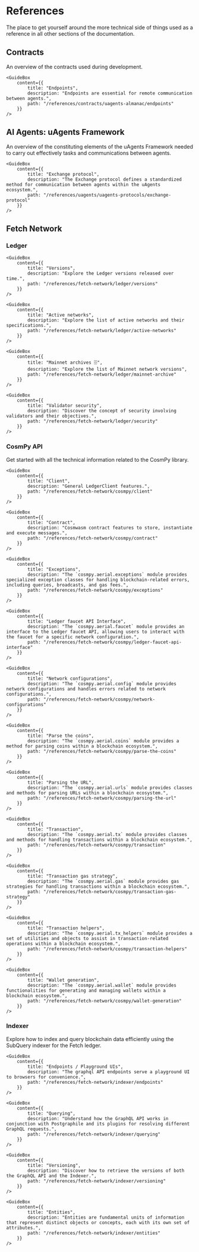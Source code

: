 # References

<div className="nx-text-fetch-content">
  The place to get yourself around the more technical side of things used as a reference in all other sections of the documentation.
</div>


## Contracts

<div className="nx-text-fetch-content">
  An overview of the contracts used during development.
</div>

<Grid2>
    <GuideBox
        content={{
            title: "Almanac",
            description: "The Almanac is a smart contract developed and deployed on the Fetch.ai blockchain which provides users with a direct way to query a particular agent's information.",
            path: "/references/contracts/uagents-almanac/almanac-overview"
        }}
    />

    <GuideBox
        content={{
            title: "Endpoints",
            description: "Endpoints are essential for remote communication between agents.",
            path: "/references/contracts/uagents-almanac/endpoints"
        }}
    />

</Grid2>

## AI Agents: uAgents Framework

<div className="nx-text-fetch-content">
  An overview of the constituting elements of the uAgents Framework needed to carry out effectively tasks and communications between agents.
</div>

<Grid2>
    <GuideBox
        content={{
            title: "Agents protocols",
            description: "Protocols are used to facilitate communication and interaction between agents in the uAgents Framework.",
            path: "/references/uagents/uagents-protocols/agent-protocols"
        }}
    />

    <GuideBox
        content={{
            title: "Exchange protocol",
            description: "The Exchange protocol defines a standardized method for communication between agents within the uAgents ecosystem.",
            path: "/references/uagents/uagents-protocols/exchange-protocol"
        }}
    />

</Grid2>
<Grid2>
    <GuideBox
        content={{
            title: "Storage",
            description: "Agents storage is an important concept to understand how agents work.",
            path: "/references/uagents/uagents-protocols/storage"
        }}
    />

</Grid2>

## Fetch Network

### Ledger

<Grid2>

    <GuideBox
        content={{
            title: "Versions",
            description: "Explore the Ledger versions released over time.",
            path: "/references/fetch-network/ledger/versions"
        }}
    />

    <GuideBox
        content={{
            title: "Active networks",
            description: "Explore the list of active networks and their specifications.",
            path: "/references/fetch-network/ledger/active-networks"
        }}
    />

</Grid2>
<Grid2>

    <GuideBox
        content={{
            title: "Mainnet archives 🗄",
            description: "Explore the list of Mainnet network versions",
            path: "/references/fetch-network/ledger/mainnet-archive"
        }}
    />

    <GuideBox
        content={{
            title: "Validator security",
            description: "Discover the concept of security involving validators and their objectives.",
            path: "/references/fetch-network/ledger/security"
        }}
    />

</Grid2>

### CosmPy API

<div className="nx-text-fetch-content">
  Get started with all the technical information related to the CosmPy library.
</div>

<Grid2>

    <GuideBox
        content={{
            title: "Client",
            description: "General LedgerClient features.",
            path: "/references/fetch-network/cosmpy/client"
        }}
    />

    <GuideBox
        content={{
            title: "Contract",
            description: "Cosmwasm contract features to store, instantiate and execute messages.",
            path: "/references/fetch-network/cosmpy/contract"
        }}
    />

</Grid2>
<Grid2>

    <GuideBox
        content={{
            title: "Exceptions",
            description: "The `cosmpy.aerial.exceptions` module provides specialized exception classes for handling blockchain-related errors, including queries, broadcasts, and gas fees.",
            path: "/references/fetch-network/cosmpy/exceptions"
        }}
    />

    <GuideBox
        content={{
            title: "Ledger faucet API Interface",
            description: "The `cosmpy.aerial.faucet` module provides an interface to the Ledger faucet API, allowing users to interact with the faucet for a specific network configuration.",
            path: "/references/fetch-network/cosmpy/ledger-faucet-api-interface"
        }}
    />

</Grid2>
<Grid2>

    <GuideBox
        content={{
            title: "Network configurations",
            description: "The `cosmpy.aerial.config` module provides network configurations and handles errors related to network configurations.",
            path: "/references/fetch-network/cosmpy/network-configurations"
        }}
    />

    <GuideBox
        content={{
            title: "Parse the coins",
            description: "The `cosmpy.aerial.coins` module provides a method for parsing coins within a blockchain ecosystem.",
            path: "/references/fetch-network/cosmpy/parse-the-coins"
        }}
    />

</Grid2>
<Grid2>

    <GuideBox
        content={{
            title: "Parsing the URL",
            description: "The `cosmpy.aerial.urls` module provides classes and methods for parsing URLs within a blockchain ecosystem.",
            path: "/references/fetch-network/cosmpy/parsing-the-url"
        }}
    />

    <GuideBox
        content={{
            title: "Transaction",
            description: "The `cosmpy.aerial.tx` module provides classes and methods for handling transactions within a blockchain ecosystem.",
            path: "/references/fetch-network/cosmpy/transaction"
        }}
    />

</Grid2>
<Grid2>

    <GuideBox
        content={{
            title: "Transaction gas strategy",
            description: "The `cosmpy.aerial.gas` module provides gas strategies for handling transactions within a blockchain ecosystem.",
            path: "/references/fetch-network/cosmpy/transaction-gas-strategy"
        }}
    />

    <GuideBox
        content={{
            title: "Transaction helpers",
            description: "The `cosmpy.aerial.tx_helpers` module provides a set of utilities and objects to assist in transaction-related operations within a blockchain ecosystem.",
            path: "/references/fetch-network/cosmpy/transaction-helpers"
        }}
    />

</Grid2>
<Grid2>

    <GuideBox
        content={{
            title: "Wallet generation",
            description: "The `cosmpy.aerial.wallet` module provides functionalities for generating and managing wallets within a blockchain ecosystem.",
            path: "/references/fetch-network/cosmpy/wallet-generation"
        }}
    />

</Grid2>

### Indexer

<div className="nx-text-fetch-content">
Explore how to index and query blockchain data efficiently using the SubQuery indexer for the Fetch ledger.
</div>

<Grid2>

    <GuideBox
        content={{
            title: "Endpoints / Playground UIs",
            description: "The graphql API endpoints serve a playground UI to browsers for convenience.",
            path: "/references/fetch-network/indexer/endpoints"
        }}
    />

    <GuideBox
        content={{
            title: "Querying",
            description: "Understand how the GraphQL API works in conjunction with Postgraphile and its plugins for resolving different GraphQL requests.",
            path: "/references/fetch-network/indexer/querying"
        }}
    />

</Grid2>
<Grid2>

    <GuideBox
        content={{
            title: "Versioning",
            description: "Discover how to retrieve the versions of both the GraphQL API and the Indexer.",
            path: "/references/fetch-network/indexer/versioning"
        }}
    />

    <GuideBox
        content={{
            title: "Entities",
            description: "Entities are fundamental units of information that represent distinct objects or concepts, each with its own set of attributes.",
            path: "/references/fetch-network/indexer/entities"
        }}
    />

</Grid2>

<div className="nx-mb-8"></div>
